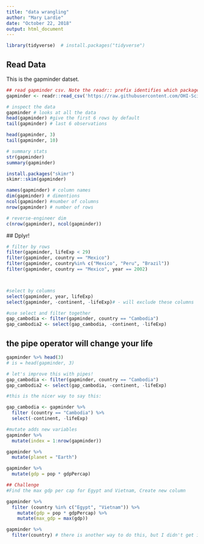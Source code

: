 ```yaml
---
title: "data wrangling"
author: "Mary Lardie"
date: "October 22, 2018"
output: html_document
---
```


```r
library(tidyverse)  # install.packages("tidyverse")
```

## Read Data

This is the gapminder datset.

```r
## read gapminder csv. Note the readr:: prefix identifies which package it's in
gapminder <- readr::read_csv('https://raw.githubusercontent.com/OHI-Science/data-science-training/master/data/gapminder.csv')

# inspect the data 
gapminder # looks at all the data
head(gapminder) #give the first 6 rows by default
tail(gapminder) # last 6 observations

head(gapminder, 3)
tail(gapminder, 10)

# summary stats
str(gapminder)
summary(gapminder)

install.packages("skimr")
skimr::skim(gapminder)

names(gapminder) # column names
dim(gapminder) # dimentions
ncol(gapminder) #number of columns
nrow(gapminder) # number of rows

# reverse-engineer dim
c(nrow(gapminder), ncol(gapminder))
```

 ## Dplyr!
 
```r
# filter by rows
filter(gapminder, lifeExp < 29)
filter(gapminder, country == "Mexico")
filter(gapminder, country%in% c("Mexico", "Peru", "Brazil"))
filter(gapminder, country == "Mexico", year == 2002)




```

```r
#select by columns
select(gapminder, year, lifeExp)
select(gapminder, -continent, -lifeExp)# - will exclude these columns

#use select and filter together
gap_cambodia <- filter(gapminder, country == "Cambodia")
gap_cambodia2 <- select(gap_cambodia, -continent, -lifeExp)
```

## the pipe operator will change your life

```r
gapminder %>% head(3)
# is = head(gapminder, 3)

# let's improve this with pipes!
gap_cambodia <- filter(gapminder, country == "Cambodia")
gap_cambodia2 <- select(gap_cambodia, -continent, -lifeExp)

#this is the nicer way to say this:

gap_cambodia <- gapminder %>%
  filter (country == "Cambodia") %>% 
  select(-continent, -lifeExp)
```

```r
#mutate adds new variables
gapminder %>% 
  mutate(index = 1:nrow(gapminder))

gapminder %>% 
  mutate(planet = "Earth")

gapminder %>% 
  mutate(gdp = pop * gdpPercap)

## Challenge
#Find the max gdp per cap for Egypt and Vietnam, Create new column

gapminder %>% 
  filter (country %in% c("Egypt", "Vietnam")) %>% 
    mutate(gdp = pop * gdpPercap) %>% 
    mutate(max_gdp = max(gdp))

gapminder %>% 
  filter(country) # there is another way to do this, but I didn't get it.
```

